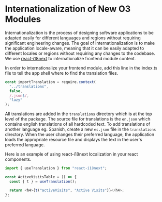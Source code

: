 # Internationalization of New O3 Modules

Internationalization is the process of designing software applications to be adapted easily for different languages and regions without requiring significant engineering changes. The goal of internationalization is to make the application locale-aware, meaning that it can be easily adapted to different locales or regions without requiring any changes to the codebase.
We use [react-i18next](https://react.i18next.com/) to internationalize frontend module content.

In order to internationalize your frontend module, add this line in the index.ts file to tell the app shell where to find the translation files.

```ts copy
const importTranslation = require.context(
  "../translations",
  false,
  /.json$/,
  "lazy"
);
```

All translations are added in the `translations` directory which is at the top level of the package. The source file for translations is the `en.json` which contains english translations of all hardcoded text.
To add translations of another language eg. Spanish, create a new `es.json` file in the `translations` directory. When the user changes their preferred language, the application loads the appropriate resource file and displays the text in the user's preferred language.

Here is an example of using react-i18next localization in your react components.

```ts copy
import { useTranslation } from "react-i18next";

const ActiveVisitsTable = () => {
  const { t } = useTranslation();

  return <h4>{t("activeVisits", "Active Visits")}</h4>;
};
```
